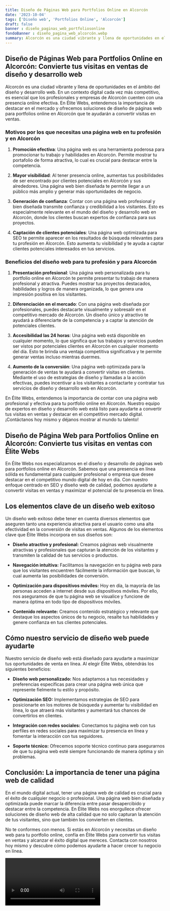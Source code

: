 ```yaml
---
title: Diseño de Páginas Web para Portfolios Online en Alcorcón
date: '2023-10-04'
tags: ['Diseño web', 'Portfolios Online', 'Alcorcón']
draft: false
banner : diseño_paginas_web_portfoliosonline
fondoBanner : diseño_pagina_web_alcorcón.webp
summary: Alcorcón es una ciudad vibrante y llena de oportunidades en el ámbito del diseño y desarrollo web. En un contexto digital cada vez más competitivo, es esencial que los profesionales y empresas de Alcorcón cuenten con una presencia online efectiva. En Élite Webs, entendemos la importancia de destacar en el mercado y ofrecemos soluciones de diseño de páginas web para portfolios online en Alcorcón que te ayudarán a convertir visitas en ventas.
---
```


## Diseño de Páginas Web para Portfolios Online en Alcorcón: Convierte tus visitas en ventas de diseño y desarrollo web

Alcorcón es una ciudad vibrante y llena de oportunidades en el ámbito del diseño y desarrollo web. En un contexto digital cada vez más competitivo, es esencial que los profesionales y empresas de Alcorcón cuenten con una presencia online efectiva. En Élite Webs, entendemos la importancia de destacar en el mercado y ofrecemos soluciones de diseño de páginas web para portfolios online en Alcorcón que te ayudarán a convertir visitas en ventas.

### Motivos por los que necesitas una página web en tu profesión y en Alcorcón

1. **Promoción efectiva**: Una página web es una herramienta poderosa para promocionar tu trabajo y habilidades en Alcorcón. Permite mostrar tu portafolio de forma atractiva, lo cual es crucial para destacar entre la competencia.

2. **Mayor visibilidad**: Al tener presencia online, aumentas tus posibilidades de ser encontrado por clientes potenciales en Alcorcón y sus alrededores. Una página web bien diseñada te permite llegar a un público más amplio y generar más oportunidades de negocio.

3. **Generación de confianza**: Contar con una página web profesional y bien diseñada transmite confianza y credibilidad a los visitantes. Esto es especialmente relevante en el mundo del diseño y desarrollo web en Alcorcón, donde los clientes buscan expertos de confianza para sus proyectos.

4. **Captación de clientes potenciales**: Una página web optimizada para SEO te permite aparecer en los resultados de búsqueda relevantes para tu profesión en Alcorcón. Esto aumenta tu visibilidad y te ayuda a captar clientes potenciales interesados en tus servicios.

### Beneficios del diseño web para tu profesión y para Alcorcón

1. **Presentación profesional**: Una página web personalizada para tu portfolio online en Alcorcón te permite presentar tu trabajo de manera profesional y atractiva. Puedes mostrar tus proyectos destacados, habilidades y logros de manera organizada, lo que genera una impresión positiva en los visitantes.

2. **Diferenciación en el mercado**: Con una página web diseñada por profesionales, puedes destacarte visualmente y sobresalir en el competitivo mercado de Alcorcón. Un diseño único y atractivo te ayudará a diferenciarte de la competencia y a captar la atención de potenciales clientes.

3. **Accesibilidad las 24 horas**: Una página web está disponible en cualquier momento, lo que significa que tus trabajos y servicios pueden ser vistos por potenciales clientes en Alcorcón en cualquier momento del día. Esto te brinda una ventaja competitiva significativa y te permite generar ventas incluso mientras duermes.

4. **Aumento de la conversión**: Una página web optimizada para la generación de ventas te ayudará a convertir visitas en clientes. Mediante el uso de estrategias de diseño y llamadas a la acción efectivas, puedes incentivar a los visitantes a contactarte y contratar tus servicios de diseño y desarrollo web en Alcorcón.

En Élite Webs, entendemos la importancia de contar con una página web profesional y efectiva para tu portfolio online en Alcorcón. Nuestro equipo de expertos en diseño y desarrollo web está listo para ayudarte a convertir tus visitas en ventas y destacar en el competitivo mercado digital. ¡Contáctanos hoy mismo y déjanos mostrar al mundo tu talento!

<GifSeo />

<Cta />

## Diseño de Página Web para Portfolios Online en Alcorcón: Convierte tus visitas en ventas con Élite Webs

En Élite Webs nos especializamos en el diseño y desarrollo de páginas web para portfolios online en Alcorcón. Sabemos que una presencia en línea sólida es fundamental para cualquier profesional o empresa que desee destacar en el competitivo mundo digital de hoy en día. Con nuestro enfoque centrado en SEO y diseño web de calidad, podemos ayudarte a convertir visitas en ventas y maximizar el potencial de tu presencia en línea.

## Los elementos clave de un diseño web exitoso

Un diseño web exitoso debe tener en cuenta diversos elementos que aseguren tanto una experiencia atractiva para el usuario como una alta efectividad en la conversión de visitas en ventas. Algunos de los elementos clave que Élite Webs incorpora en sus diseños son:

- **Diseño atractivo y profesional:** Creamos páginas web visualmente atractivas y profesionales que capturan la atención de los visitantes y transmiten la calidad de tus servicios o productos.

- **Navegación intuitiva:** Facilitamos la navegación en tu página web para que los visitantes encuentren fácilmente la información que buscan, lo cual aumenta las posibilidades de conversión.

- **Optimización para dispositivos móviles:** Hoy en día, la mayoría de las personas acceden a internet desde sus dispositivos móviles. Por ello, nos aseguramos de que tu página web se visualice y funcione de manera óptima en todo tipo de dispositivos móviles.

- **Contenido relevante:** Creamos contenido estratégico y relevante que destaque los aspectos únicos de tu negocio, resalte tus habilidades y genere confianza en tus clientes potenciales.

## Cómo nuestro servicio de diseño web puede ayudarte

Nuestro servicio de diseño web está diseñado para ayudarte a maximizar tus oportunidades de venta en línea. Al elegir Élite Webs, obtendrás los siguientes beneficios:

- **Diseño web personalizado:** Nos adaptamos a tus necesidades y preferencias específicas para crear una página web única que represente fielmente tu estilo y propósito.

- **Optimización SEO:** Implementamos estrategias de SEO para posicionarte en los motores de búsqueda y aumentar tu visibilidad en línea, lo que atraerá más visitantes y aumentará tus chances de convertirlos en clientes.

- **Integración con redes sociales:** Conectamos tu página web con tus perfiles en redes sociales para maximizar tu presencia en línea y fomentar la interacción con tus seguidores.

- **Soporte técnico:** Ofrecemos soporte técnico continuo para asegurarnos de que tu página web esté siempre funcionando de manera óptima y sin problemas.

## Conclusión: La importancia de tener una página web de calidad

En el mundo digital actual, tener una página web de calidad es crucial para el éxito de cualquier negocio o profesional. Una página web bien diseñada y optimizada puede marcar la diferencia entre pasar desapercibido y destacar entre la competencia. En Élite Webs nos enorgullece ofrecer soluciones de diseño web de alta calidad que no solo capturan la atención de tus visitantes, sino que también los convierten en clientes.

No te conformes con menos. Si estás en Alcorcón y necesitas un diseño web para tu portfolio online, confía en Élite Webs para convertir tus visitas en ventas y alcanzar el éxito digital que mereces. Contacta con nosotros hoy mismo y descubre cómo podemos ayudarte a hacer crecer tu negocio en línea.

<Video />

<CtaBot job='Portfolios Online' city='Alcorcón'/>

<Gmaps query='Alcorcón+españa+maps' />